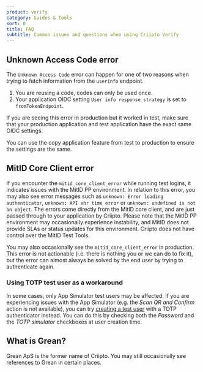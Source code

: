 ```yaml
---
product: verify
category: Guides & Tools
sort: 0
title: FAQ
subtitle: Common issues and questions when using Criipto Verify
---
```


## Unknown Access Code error

The `Unknown Access Code` error can happen for one of two reasons when trying to fetch information from the `userinfo` endpoint.

1. You are reusing a code, codes can only be used once.
2. Your application OIDC setting `User info response strategy` is set to `fromTokenEndpoint`.

If you are seeing this error in production but it worked in test, make sure that your production application and test application have the exact same OIDC settings.

You can use the copy application feature from test to production to ensure the settings are the same.

## MitID Core Client error

If you encounter the `mitid_core_client_error` while running test logins, it indicates issues with the MitID PP environment.
In relation to this error, you may also see error messages such as `unknown: Error loading authenticator`, `unknown: API xhr time error` or `unknown: undefined is not an object`.
The errors come directly from the MitID core client, and are just passed through to your application by Criipto.
Please note that the MitID PP environment may occasionally experience instability, and MitID does not provide SLAs or status updates for this environment.
Criipto does not have control over the MitID Test Tools.

You may also occasionally see the `mitid_core_client_error` in production.
This error is not actionable (i.e. there is nothing you or we can do to fix it), but the error can almost always be solved by the end user by trying to authenticate again.

### Using TOTP test user as a workaround

In some cases, only App Simulator test users may be affected. If you are experiencing issues with the App Simulator (e.g. the *Scan QR and Confirm* action is not available), you can try [creating a test user](/verify/e-ids/danish-mitid/#test-users) with a TOTP authenticator instead. You can do this by checking both the *Password* and the *TOTP simulator* checkboxes at user creation time. 

## What is Grean?

Grean ApS is the former name of Criipto. You may still occasionally see references to Grean in certain places.
